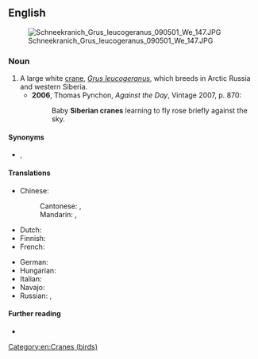 ==English==
[[File:Schneekranich Grus leucogeranus 090501 We 147.JPG|thumb|upright]]

===Noun===
{{en-noun}}

# A large white [[crane]], ''[[Grus leucogeranus]]'', which breeds in Arctic Russia and western Siberia.
#* '''2006''', Thomas Pynchon, ''Against the Day'', Vintage 2007, p. 870:
#*: Baby '''Siberian cranes''' learning to fly rose briefly against the sky.

====Synonyms====
* {{sense|Grus leucogeranus}} {{vern|Siberian white crane}}, {{vern|snow crane}}

====Translations====
{{trans-top|''Grus leucogeranus''}}
* Chinese:
*: Cantonese: {{t|yue|白鶴}}, {{t|yue|白鹤|tr=baak6 hok6-2}}
*: Mandarin: {{t+|cmn|白鶴}}, {{t+|cmn|白鹤|tr=báihè}}
* Dutch: {{t|nl|Siberische witte kraanvogel|m}}
* Finnish: {{t+|fi|lumikurki}}
* French: {{t+|fr|grue de Sibérie|f}}
{{trans-mid}}
* German: {{t|de|Nonnenkranich|m}}
* Hungarian: {{t|hu|hódaru}}
* Italian: {{t|it|gru siberiana|f}}
* Navajo: {{t|nv|hakʼaz dééł}}
* Russian: {{t+|ru|стерх|m}}, {{t|ru|бе́лый жура́вль|m}}
{{trans-bottom}}

====Further reading====
* {{pedia}}
[[Category:en:Cranes (birds)]]